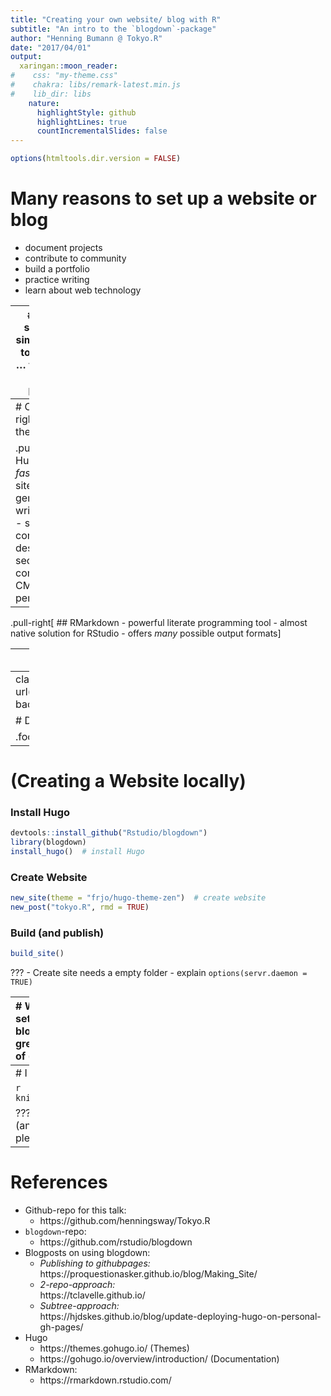 ```yaml
---
title: "Creating your own website/ blog with R"
subtitle: "An intro to the `blogdown`-package"
author: "Henning Bumann @ Tokyo.R"
date: "2017/04/01"
output:
  xaringan::moon_reader:
#    css: "my-theme.css"
#    chakra: libs/remark-latest.min.js
#    lib_dir: libs
    nature:
      highlightStyle: github
      highlightLines: true
      countIncrementalSlides: false
---
```


```r
options(htmltools.dir.version = FALSE)
```

# Many reasons to set up a website or blog
- document projects
- contribute to community
- build a portfolio
- practice writing
- learn about web technology

--
## But it should be simple...
- ... to set up, 
- ... to use and
- ... to publish!

???
Why should you consider a blog?
- web is/ should be about collaboration, freedom and sharing (not surveillance)
- you want to contribute, you need some kind of plattform to do so.
- But it would be nice to be able to share R code with others! 
- I guess, most of us use RStudio for working with R and many of us wil use git and github to control and possibly share our source code. RStudio provides extensive support for literate programming and reproducable research via the `knitr` and `rmarkdown` packages.
- easily contribute to R-bloggers or other blog aggregators

---
# Choose the right tool for the job!

.pull-left[
## Hugo
- *very fast* static site generator written in Go
- seperates content and design
- secure compared to CMS
- good performance
]

--

.pull-right[
## RMarkdown
- powerful literate programming tool
- almost native solution for RStudio
- offers *many* possible output formats
]

--
### 🢣 `blogdown`-package by [Yihui Xie](https://github.com/yihui)!


---
class: inverse, center
background-image: url(https://proquestionasker.github.io/blog/img/SiteTutorial.jpg)
background-size: 600px

# Demotime!

.footnote[
*Image-Credit: [Amber Thomas](https://proquestionasker.github.io/blog/Making_Site/)*
]
---
# (Creating a Website locally)
### Install Hugo
```r
devtools::install_github("Rstudio/blogdown")
library(blogdown)
install_hugo()  # install Hugo
```

### Create Website
```r
new_site(theme = "frjo/hugo-theme-zen")  # create website
new_post("tokyo.R", rmd = TRUE)
```

### Build (and publish)
```r
build_site()
```

???
- Create site needs a empty folder
- explain `options(servr.daemon = TRUE)`

---
# Why I like `blogdown`
.pull-left[
### great
- very easy to set up and use
- Hugo is very fast!
- allows to write blogposts from the comfort of your favorite editor. ;-)
- great variability of easy to install themes
- all the features of (html-)rmarkdown can be used
]

.pull-right[
### almost great

- publication could be even more streamlined
- not possible to add content outside of the editor
]

---
# I hope, you will build your own site soon!

```r
knitr::include_graphics("images/any_questions_mem.jpeg")
```

???
- I shope you will also create a blogdown page soon (and tell me about it)
- if you come to Germany in the future, please get in touch!

---
# References
- Github-repo for this talk: <br>
    - https://github.com/henningsway/Tokyo.R
- `blogdown`-repo:
    - https://github.com/rstudio/blogdown
- Blogposts on using blogdown:
    - *Publishing to githubpages:* <br>
      https://proquestionasker.github.io/blog/Making_Site/
    - *2-repo-approach:* <br>
      https://tclavelle.github.io/
    - *Subtree-approach:* <br>
      https://hjdskes.github.io/blog/update-deploying-hugo-on-personal-gh-pages/
- Hugo
    - https://themes.gohugo.io/ (Themes)
    - https://gohugo.io/overview/introduction/ (Documentation)
- RMarkdown: 
    - https://rmarkdown.rstudio.com/